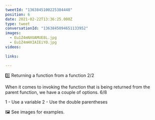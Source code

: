 ```yaml
---
tweetId: "1363845100225384448"
position: 6
date: 2021-02-22T13:36:25.000Z
type: tweet
conversationId: "1363845094651133952"
images:
  - Eu1Z4mNXUAMUE8L.jpg
  - Eu1Z4mHXIAIEiYO.jpg
videos:
  
links:
  
---
```

3️⃣ Returning a function from a function 2/2

When it comes to invoking the function that is being returned from the parent function, we have a couple of options. 6/8

1 - Use a variable
2 - Use the double parentheses

🖼️ See images for examples. 
